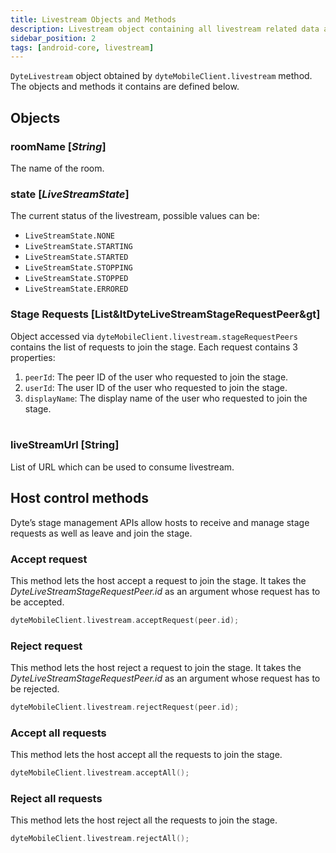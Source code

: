 ```yaml
---
title: Livestream Objects and Methods
description: Livestream object containing all livestream related data and methods.
sidebar_position: 2
tags: [android-core, livestream]
---
```


`DyteLivestream` object obtained by `dyteMobileClient.livestream` method. The objects and methods it contains are defined below.

## Objects

### roomName [*String*]

The name of the room.<br />

### state [*LiveStreamState*]

The current status of the livestream, possible values can be: <br/>

- `LiveStreamState.NONE`
- `LiveStreamState.STARTING`
- `LiveStreamState.STARTED`
- `LiveStreamState.STOPPING`
- `LiveStreamState.STOPPED`
- `LiveStreamState.ERRORED`

### Stage Requests [List&ltDyteLiveStreamStageRequestPeer&gt]

Object accessed via `dyteMobileClient.livestream.stageRequestPeers` contains the list of requests to join the stage. Each request contains 3 properties:<br />

1. `peerId`: The peer ID of the user who requested to join the stage.
2. `userId`: The user ID of the user who requested to join the stage.
3. `displayName`: The display name of the user who requested to join the stage.<br/><br />

### liveStreamUrl [String]

List of URL which can be used to consume livestream.

## Host control methods

Dyte’s stage management APIs allow hosts to receive and manage stage requests as well as leave and join the stage.

### Accept request

This method lets the host accept a request to join the stage. It takes the _DyteLiveStreamStageRequestPeer.id_ as an argument whose request has to be accepted.

```kotlin
dyteMobileClient.livestream.acceptRequest(peer.id);
```

### Reject request

This method lets the host reject a request to join the stage. It takes the _DyteLiveStreamStageRequestPeer.id_ as an argument whose request has to be rejected.

```kotlin
dyteMobileClient.livestream.rejectRequest(peer.id);
```

### Accept all requests

This method lets the host accept all the requests to join the stage.

```kotlin
dyteMobileClient.livestream.acceptAll();
```

### Reject all requests

This method lets the host reject all the requests to join the stage.

```kotlin
dyteMobileClient.livestream.rejectAll();
```
